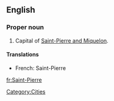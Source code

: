 ==English==

===Proper noun===
{{en-proper noun}}

# Capital of [[Saint-Pierre and Miquelon]].

====Translations====

* French: Saint-Pierre

[[Category:Cities]]

[[fr:Saint-Pierre]]